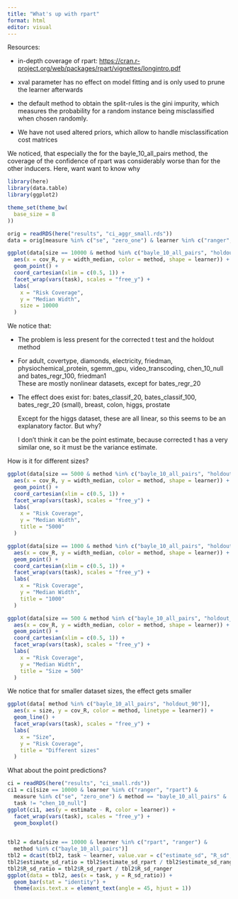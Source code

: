 ```yaml
---
title: "What's up with rpart"
format: html
editor: visual
---
```


Resources:

-   in-depth coverage of rpart: <https://cran.r-project.org/web/packages/rpart/vignettes/longintro.pdf>

-   xval parameter has no effect on model fitting and is only used to prune the learner afterwards

-   the default method to obtain the split-rules is the gini impurity, which measures the probability for a random instance being misclassified when chosen randomly.

-   We have not used altered priors, which allow to handle misclassification cost matrices

We noticed, that especially the for the bayle_10_all_pairs method, the coverage of the confidence of rpart was considerably worse than for the other inducers. Here, want want to know why

```r
library(here)
library(data.table)
library(ggplot2)

theme_set(theme_bw(
  base_size = 8
))

orig = readRDS(here("results", "ci_aggr_small.rds"))
data = orig[measure %in% c("se", "zero_one") & learner %in% c("ranger", "rpart") & task != "chen_10_null", ]

ggplot(data[size == 10000 & method %in% c("bayle_10_all_pairs", "holdout_90", "corrected_t_10")],
  aes(x = cov_R, y = width_median, color = method, shape = learner)) + 
  geom_point() + 
  coord_cartesian(xlim = c(0.5, 1)) +
  facet_wrap(vars(task), scales = "free_y") + 
  labs(
    x = "Risk Coverage", 
    y = "Median Width",
    size = 10000
  )
```

We notice that:

-   The problem is less present for the corrected t test and the holdout method

<!-- -->

-   For adult, covertype, diamonds, electricity, friedman, physiochemical_protein, sgemm_gpu, video_transcoding, chen_10_null and bates_regr_100, friedman1\
    These are mostly nonlinear datasets, except for bates_regr_20

-   The effect does exist for: bates_classif_20, bates_classif_100, bates_regr_20 (small), breast, colon, higgs, prostate

    Except for the higgs dataset, these are all linear, so this seems to be an explanatory factor. But why?

    I don't think it can be the point estimate, because corrected t has a very similar one, so it must be the variance estimate.

How is it for different sizes?

```r
ggplot(data[size == 5000 & method %in% c("bayle_10_all_pairs", "holdout_90", "corrected_t_10")],
  aes(x = cov_R, y = width_median, color = method, shape = learner)) + 
  geom_point() + 
  coord_cartesian(xlim = c(0.5, 1)) +
  facet_wrap(vars(task), scales = "free_y") + 
  labs(
    x = "Risk Coverage", 
    y = "Median Width",
    title = "5000"
  )
```

```r
ggplot(data[size == 1000 & method %in% c("bayle_10_all_pairs", "holdout_90", "corrected_t_10")],
  aes(x = cov_R, y = width_median, color = method, shape = learner)) + 
  geom_point() + 
  coord_cartesian(xlim = c(0.5, 1)) +
  facet_wrap(vars(task), scales = "free_y") + 
  labs(
    x = "Risk Coverage", 
    y = "Median Width",
    title = "1000"
  )
```

```r
ggplot(data[size == 500 & method %in% c("bayle_10_all_pairs", "holdout_90", "corrected_t_10")],
  aes(x = cov_R, y = width_median, color = method, shape = learner)) + 
  geom_point() + 
  coord_cartesian(xlim = c(0.5, 1)) +
  facet_wrap(vars(task), scales = "free_y") + 
  labs(
    x = "Risk Coverage", 
    y = "Median Width",
    title = "Size = 500"
  )
```

We notice that for smaller dataset sizes, the effect gets smaller

```r
ggplot(data[ method %in% c("bayle_10_all_pairs", "holdout_90")],
  aes(x = size, y = cov_R, color = method, linetype = learner)) + 
  geom_line() + 
  facet_wrap(vars(task), scales = "free_y") + 
  labs(
    x = "Size", 
    y = "Risk Coverage",
    title = "Different sizes"
  )
```

What about the point predictions?

```r
ci = readRDS(here("results", "ci_small.rds"))
ci1 = ci[size == 10000 & learner %in% c("ranger", "rpart") & 
  measure %in% c("se", "zero_one") & method == "bayle_10_all_pairs" &
  task != "chen_10_null"]
ggplot(ci1, aes(y = estimate - R, color = learner)) + 
  facet_wrap(vars(task), scales = "free_y") + 
  geom_boxplot()
    
```

```r
tbl2 = data[size == 10000 & learner %in% c("rpart", "ranger") & 
  method %in% c("bayle_10_all_pairs")]
tbl2 = dcast(tbl2, task ~ learner, value.var = c("estimate_sd", "R_sd", "rmse_ER", "rmse_R"))
tbl2$estimate_sd_ratio = tbl2$estimate_sd_rpart / tbl2$estimate_sd_ranger
tbl2$R_sd_ratio = tbl2$R_sd_rpart / tbl2$R_sd_ranger
ggplot(data = tbl2, aes(x = task, y = R_sd_ratio)) + 
  geom_bar(stat = "identity") +
  theme(axis.text.x = element_text(angle = 45, hjust = 1))
```

